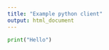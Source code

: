 ```yaml
---
title: "Example python client"
output: html_document
---
```


```python

print("Hello")
```

